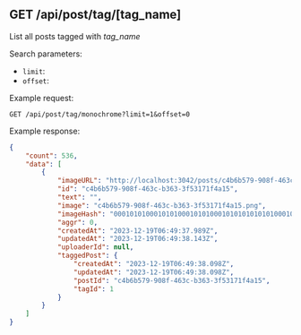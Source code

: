 ## GET /api/post/tag/\[tag\_name\]

List all posts tagged with _tag\_name_

Search parameters:  
- `limit`:  
- `offset`: 

Example request:

```http
GET /api/post/tag/monochrome?limit=1&offset=0
```

Example response:

```json
{
    "count": 536,
    "data": [
        {
            "imageURL": "http://localhost:3042/posts/c4b6b579-908f-463c-b363-3f53171f4a15.png",
            "id": "c4b6b579-908f-463c-b363-3f53171f4a15",
            "text": "",
            "image": "c4b6b579-908f-463c-b363-3f53171f4a15.png",
            "imageHash": "0001010100010101000101010001010101010101000101010101000100010101",
            "aggr": 0,
            "createdAt": "2023-12-19T06:49:37.989Z",
            "updatedAt": "2023-12-19T06:49:38.143Z",
            "uploaderId": null,
            "taggedPost": {
                "createdAt": "2023-12-19T06:49:38.098Z",
                "updatedAt": "2023-12-19T06:49:38.098Z",
                "postId": "c4b6b579-908f-463c-b363-3f53171f4a15",
                "tagId": 1
            }
        }
    ]
}
```